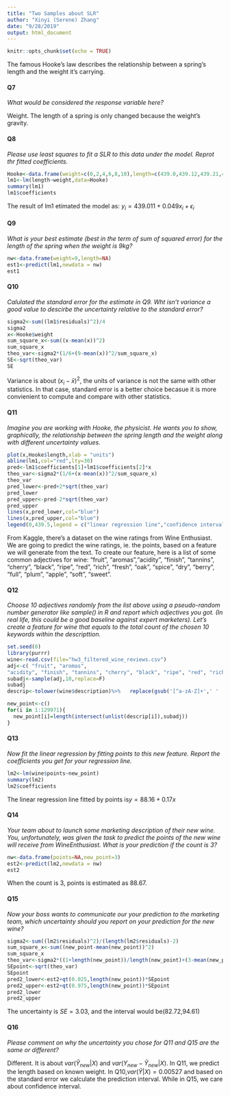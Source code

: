 ```yaml
---
title: "Two Samples about SLR"
author: "Xinyi (Serene) Zhang"
date: "9/28/2019"
output: html_document
---
```


```r
knitr::opts_chunk$set(echo = TRUE)
```
The famous Hooke's law describes the relationship between a spring's length and the weight it's carrying.

#### Q7
*What would be considered the response variable here?*

Weight. The length of a spring is only changed because the weight's gravity.

#### Q8
*Please use least squares to fit a SLR to this data under the model. Reprot thr fitted coefficients. *

```r
Hooke<-data.frame(weight=c(0,2,4,6,8,10),length=c(439.0,439.12,439.21,439.31,439.40,439.50))
lm1<-lm(length~weight,data=Hooke)
summary(lm1)
lm1$coefficients
```

The result of lm1 etimated the model as:
$y_{i}=439.011+0.049x_{i}+\epsilon_{i}$

#### Q9
*What is your best estimate (best in the term of sum of squared error) for the length of the spring when the weight is 9kg? *

```r
nw<-data.frame(weight=9,length=NA)
est1<-predict(lm1,newdata = nw)
est1
```

#### Q10
*Calulated the standard error for the estimate in Q9. Wht isn't variance a good value to descirbe the uncertainty relative to the standard error?*

```r
sigma2<-sum((lm1$residuals)^2)/4
sigma2
x<-Hooke$weight
sum_square_x<-sum((x-mean(x))^2)
sum_square_x
theo_var<-sigma2*(1/6+(9-mean(x))^2/sum_square_x)
SE<-sqrt(theo_var)
SE
```
Variance is about $(x_{i}-\bar{x})^2$, the units of variance is not the same with other statistics. In that case, standard error is a better choice becasue it is more convienient to compute and compare with other statistics.

#### Q11
*Imagine you are working with Hooke, the physicist. He wants you to show, graphically, the relationship between the spring length and the weight along with different uncertainty values.*
```r
plot(x,Hooke$length,xlab = "units")
abline(lm1,col="red",lty=30)
pred<-lm1$coefficients[1]+lm1$coefficients[2]*x
theo_var<-sigma2*(1/6+(x-mean(x))^2/sum_square_x)
theo_var
pred_lower<-pred+2*sqrt(theo_var)
pred_lower
pred_upper<-pred-2*sqrt(theo_var)
pred_upper
lines(x,pred_lower,col="blue")
lines(x,pred_upper,col="blue")
legend(0,439.5,legend = c("linear regression line","confidence intervals"),col=c("red","blue"),lty=1, cex=0.8)
```

From Kaggle, there's a dataset on the wine ratings from Wine Enthusiast. We are going to predict the wine ratings, ie. the points, based on a feature we will generate from the text. 
To create our feature, here is a list of some common adjectives for wine: "fruit", "aromas","acidity", "finish", "tannins", "cherry", "black", "ripe", "red", "rich", "fresh", "oak", "spice", "dry", "berry", "full", "plum", "apple", "soft", "sweet".

#### Q12
*Choose 10 adjectives randomly from the list above using a pseudo-random number generator like sample() in R and report which adjectives you got. (In real life, this could be a good baseline against expert marketers).*
*Let's create a feature for wine that equals to the total count of the chosen 10 keywords within the descripttion.*
```r
set.seed(0)
library(purrr)
wine<-read.csv(file="hw3_filtered_wine_reviews.csv")
adj<-c( "fruit", "aromas",
"acidity", "finish", "tannins", "cherry", "black", "ripe", "red", "rich", "fresh", "oak", "spice", "dry", "berry", "full", "plum", "apple", "soft", "sweet")
subadj<-sample(adj,10,replace=F)
subadj
descrip<-tolower(wine$description)%>%	replace(gsub('[^a-zA-Z]+',' '	,"H0l1o"),NA)%>%strsplit(split = " |\\,|\\.")%>%na.omit()
```

```r
new_point<-c()
for(i in 1:129971){
  new_point[i]=length(intersect(unlist(descrip[i]),subadj))
}
```

#### Q13
*Now fit the linear regression by fitting points to this new feature. Report the coefficients you get for your regression line. *
```r
lm2<-lm(wine$points~new_point)
summary(lm2)
lm2$coefficients
```
The linear regression line fitted by points is$y=88.16+0.17x$

#### Q14
*Your team about to launch some marketing description of their new wine. You, unfortunately, was given the task to predict the points of the new wine will receive from WineEnthusiast. What is your prediction if the count is 3?*
```r
nw<-data.frame(points=NA,new_point=3)
est2<-predict(lm2,newdata = nw)
est2
```
When the count is 3, points is estimated as 88.67.

#### Q15
*Now your boss wants to communicate our your prediction to the marketing team, which uncertainty should you report on your prediction for the new wine?*
```r
sigma2<-sum((lm2$residuals)^2)/(length(lm2$residuals)-2)
sum_square_x<-sum((new_point-mean(new_point))^2)
sum_square_x
theo_var<-sigma2*((1+length(new_point))/length(new_point)+(3-mean(new_point))^2/sum_square_x)
SEpoint<-sqrt(theo_var)
SEpoint
pred2_lower<-est2+qt(0.025,length(new_point))*SEpoint
pred2_upper<-est2+qt(0.975,length(new_point))*SEpoint
pred2_lower
pred2_upper

```
The uncertainty is $SE=3.03$, and the interval would be(82.72,94.61)

#### Q16
*Please comment on why the uncertainty you chose for Q11 and Q15 are the same or different?*

Different. It is about $var(\widehat{Y}_{new}|X)$ and $var({Y}_{new}-\widehat{Y}_{new}|X)$. In Q11, we predict the length based on known weight. In Q10,$var(\widehat{Y}|X)=0.00527$ and based on the standard error we calculate the prediction interval. While in Q15, we care about confidence interval.